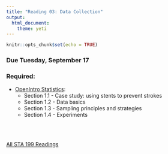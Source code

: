 ```yaml
---
title: "Reading 03: Data Collection"
output: 
  html_document: 
    theme: yeti
---
```


```r
knitr::opts_chunk$set(echo = TRUE)
```

### Due Tuesday, September 17

### Required:

- [OpenIntro Statistics](https://www.openintro.org/redirect.php?go=os4_tablet&referrer=/stat/os4.php):
    + Section 1.1 - Case study: using stents to prevent strokes
    + Section 1.2 - Data basics
    + Section 1.3 - Sampling principles and strategies
    + Section 1.4 - Experiments

<br>
<br>

[All STA 199 Readings](./readings.html)